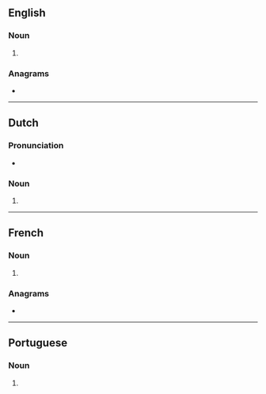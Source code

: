 ==English==

===Noun===
{{head|en|noun form}}

# {{plural of|en|vitrine}}

===Anagrams===
* {{anagrams|en|a=eiinrstv|inviters|vintries}}

----

==Dutch==

===Pronunciation===
* {{audio|nl|Nl-vitrines.ogg|Audio}}

===Noun===
{{head|nl|noun form}}

# {{nl-noun form of|pl|vitrine}}

----

==French==

===Noun===
{{head|fr|noun form|g=f}}

# {{plural of|fr|vitrine}}

===Anagrams===
* {{l|fr|investir}}

----

==Portuguese==

===Noun===
{{head|pt|noun form}}

# {{plural of|pt|vitrine}}